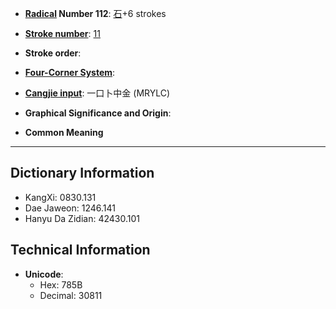 * '''[[Wiktionary:Chinese radical index| Radical]] Number 112''': [[Wiktionary:Chinese radical index 石|石]]+6 strokes

* '''[[Wiktionary:Chinese total strokes index|Stroke number]]''': [[Wiktionary:Chinese total strokes index 11|11]]

* '''Stroke order''': 

* '''[[Wiktionary:Chinese four corner index|Four-Corner System]]''': 

* '''[[Wiktionary:Chinese Cangjie index|Cangjie input]]''': 一口卜中金 (MRYLC)

* '''Graphical Significance and Origin''': 

* '''Common Meaning'''

----

== Dictionary Information ==

* KangXi: 0830.131
* Dae Jaweon: 1246.141
* Hanyu Da Zidian: 42430.101

== Technical Information ==

* '''Unicode''':
** Hex: 785B
** Decimal: 30811